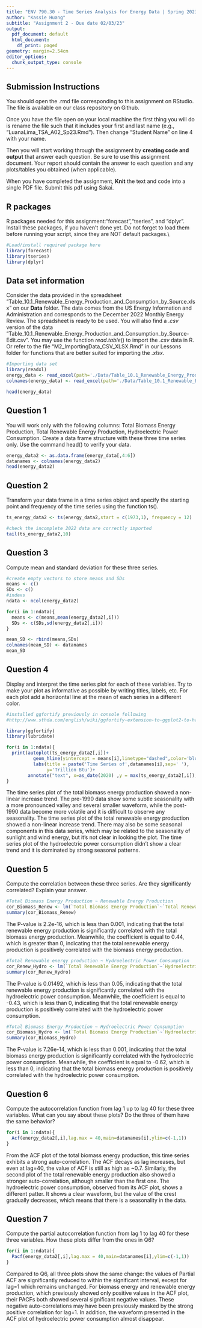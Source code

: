 ```yaml
---
title: "ENV 790.30 - Time Series Analysis for Energy Data | Spring 2023"
author: "Kassie Huang"
subtitle: "Assignment 2 - Due date 02/03/23"
output:
  pdf_document: default
  html_document:
    df_print: paged
geometry: margin=2.54cm
editor_options:
  chunk_output_type: console
---
```


## Submission Instructions

You should open the .rmd file corresponding to this assignment on RStudio. The file is available on our class repository on Github.

Once you have the file open on your local machine the first thing you will do is rename the file such that it includes your first and last name (e.g., "LuanaLima_TSA_A02_Sp23.Rmd"). Then change "Student Name" on line 4 with your name.

Then you will start working through the assignment by **creating code and output** that answer each question. Be sure to use this assignment document. Your report should contain the answer to each question and any plots/tables you obtained (when applicable).

When you have completed the assignment, **Knit** the text and code into a single PDF file. Submit this pdf using Sakai.

## R packages

R packages needed for this assignment:"forecast","tseries", and "dplyr". Install these packages, if you haven't done yet. Do not forget to load them before running your script, since they are NOT default packages.\\

```r
#Load/install required package here
library(forecast)
library(tseries)
library(dplyr)
```

## Data set information

Consider the data provided in the spreadsheet "Table_10.1_Renewable_Energy_Production_and_Consumption_by_Source.xlsx" on our **Data** folder. The data comes from the US Energy Information and Administration and corresponds to the December 2022 Monthly Energy Review. The spreadsheet is ready to be used. You will also find a $.csv$ version of the data "Table_10.1_Renewable_Energy_Production_and_Consumption_by_Source-Edit.csv". You may use the function $read.table()$ to import the $.csv$ data in R. Or refer to the file "M2_ImportingData_CSV_XLSX.Rmd" in our Lessons folder for functions that are better suited for importing the $.xlsx$.

```r
#Importing data set
library(readxl)
energy_data <- read_excel(path='./Data/Table_10.1_Renewable_Energy_Production_and_Consumption_by_Source.xlsx',sheet=1,skip=12,col_names=FALSE)
colnames(energy_data) <- read_excel(path='./Data/Table_10.1_Renewable_Energy_Production_and_Consumption_by_Source.xlsx',sheet=1, skip=10, n_max=1, col_names=FALSE)

head(energy_data)

```

## Question 1

You will work only with the following columns: Total Biomass Energy Production, Total Renewable Energy Production, Hydroelectric Power Consumption. Create a data frame structure with these three time series only. Use the command head() to verify your data.

```r
energy_data2 <- as.data.frame(energy_data[,4:6])
datanames <- colnames(energy_data2)
head(energy_data2)
```

## Question 2

Transform your data frame in a time series object and specify the starting point and frequency of the time series using the function ts().

```r
ts_energy_data2 <- ts(energy_data2,start = c(1973,1), frequency = 12)

#check the incomplete 2022 data are correctly imported 
tail(ts_energy_data2,10)
```

## Question 3

Compute mean and standard deviation for these three series.

```r
#create empty vectors to store means and SDs
means <- c()
SDs <- c()
#indexs
ndata <- ncol(energy_data2)

for(i in 1:ndata){
  means <- c(means,mean(energy_data2[,i]))
  SDs <- c(SDs,sd(energy_data2[,i]))
}

mean_SD <- rbind(means,SDs)
colnames(mean_SD) <- datanames
mean_SD

```

## Question 4

Display and interpret the time series plot for each of these variables. Try to make your plot as informative as possible by writing titles, labels, etc. For each plot add a horizontal line at the mean of each series in a different color.

```r
#installed ggfortify previously in console following
#http://www.sthda.com/english/wiki/ggfortify-extension-to-ggplot2-to-handle-some-popular-packages-r-software-and-data-visualization#installation

library(ggfortify)
library(lubridate)

for(i in 1:ndata){
  print(autoplot(ts_energy_data2[,i])+
          geom_hline(yintercept = means[i],linetype="dashed",color='blue')+
          labs(title = paste('Time Series of',datanames[i],sep=' '),
               y='Trillion Btu')+
        annotate("text", x=as_date(2020) ,y = max(ts_energy_data2[,i]), label = paste("SD =",round(SDs[i],2),sep=' ')))
} 

```

The time series plot of the total biomass energy production showed a non-linear increase trend. The pre-1990 data show some subtle seasonality with a more pronounced valley and several smaller waveform, while the post-1990 data become more volatile and it is difficult to observe any seasonality.
The time series plot of the total renewable energy production showed a non-linear increase trend. There may also be some seasonal components in this data series, which may be related to the seasonality of sunlight and wind energy, but it's not clear in looking the plot.
The time series plot of the hydroelectric power consumption didn't show a clear trend and it is dominated by strong seasonal patterns.


## Question 5

Compute the correlation between these three series. Are they significantly correlated? Explain your answer.

```r
#Total Biomass Energy Production ~ Renewable Energy Production
cor_Biomass_Renew <- lm(`Total Biomass Energy Production`~`Total Renewable Energy Production`,data=energy_data2)
summary(cor_Biomass_Renew)

```

The P-value is 2.2e-16, which is less than 0.001, indicating that the total renewable energy production is significantly correlated with the total biomass energy production.
Meanwhile, the coefficient is equal to 0.44, which is greater than 0, indicating that the total renewable energy production is positively correlated with the biomass energy production.

```r
#Total Renewable energy production ~ Hydroelectric Power Consumption
cor_Renew_Hydro <- lm(`Total Renewable Energy Production`~`Hydroelectric Power Consumption`,data=energy_data2)
summary(cor_Renew_Hydro)
```

The P-value is 0.01492, which is less than 0.05, indicating that the total renewable energy production is significantly correlated with the hydroelectric power consumption.
Meanwhile, the coefficient is equal to -0.43, which is less than 0, indicating that the total renewable energy production is positively correlated with the hydroelectric power consumption.

```r
#Total Biomass Energy Production ~ Hydroelectric Power Consumption
cor_Biomass_Hydro <- lm(`Total Biomass Energy Production`~`Hydroelectric Power Consumption`,data=energy_data2)
summary(cor_Biomass_Hydro)
```

The P-value is 7.26e-14, which is less than 0.001, indicating that the total biomass energy production is significantly correlated with the hydroelectric power consumption.
Meanwhile, the coefficient is equal to -0.62, which is less than 0, indicating that the total biomass energy production is positively correlated with the hydroelectric power consumption.

## Question 6

Compute the autocorrelation function from lag 1 up to lag 40 for these three variables. What can you say about these plots? Do the three of them have the same behavior?

```r
for(i in 1:ndata){
  Acf(energy_data2[,i],lag.max = 40,main=datanames[i],ylim=c(-1,1))
}
```

From the ACF plot of the total biomass energy production, this time series exhibits a strong auto-correlation. The ACF decays as lag increases, but even at lag=40, the value of ACF is still as high as ~0.7. Similarly, the second plot of the total renewable energy production also showed a stronger auto-correlation, although smaller than the first one.
The hydroelectric power consumption, observed from its ACF plot, shows a different patter. It shows a clear waveform, but the value of the crest gradually decreases, which means that there is a seasonality in the data.

## Question 7

Compute the partial autocorrelation function from lag 1 to lag 40 for these three variables. How these plots differ from the ones in Q6?

```r
for(i in 1:ndata){
  Pacf(energy_data2[,i],lag.max = 40,main=datanames[i],ylim=c(-1,1))
}
```

Compared to Q6, all three plots show the same change: the values of Partial ACF are significantly reduced to within the significant interval, except for lag=1 which remains unchanged.
For biomass energy and renewable energy production, which previously showed only positive values in the ACF plot, their PACFs both showed several significant negative values. These negative auto-correlations may have been previously masked by the strong positive correlation for lag=1.
In addition, the waveform presented in the ACF plot of hydroelectric power consumption almost disappear.